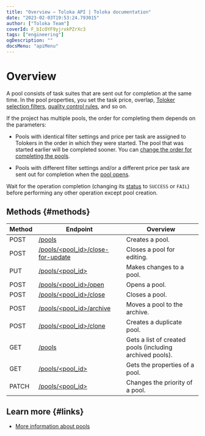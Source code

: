 ```yaml
---
title: "Overview — Toloka API | Toloka documentation"
date: "2023-02-03T19:53:24.793015"
author: ["Toloka Team"]
coverId: F_bIcOYF9yjrxkPZrXc3
tags: ["engineering"]
ogDescription: ""
docsMenu: "apiMenu"
---
```


# Overview

A pool consists of task suites that are sent out for completion at the same time. In the pool properties, you set the task price, overlap, [Toloker selection filters](/docs-new/api/filters), [quality control rules](/docs-new/api/quality-control), and so on.

If the project has multiple pools, the order for completing them depends on the parameters:

- Pools with identical filter settings and price per task are assigned to Tolokers in the order in which they were started. The pool that was started earlier will be completed sooner. You can [change the order for completing the pools](/docs-new/api/create-pool#priority).

- Pools with different filter settings and/or a different price per task are sent out for completion when the [pool opens](/docs-new/api/open-pool).

<Note mode="note" title="Note">

Wait for the operation completion (changing its [status](/docs-new/api/get-operation) to `SUCCESS` or `FAIL`) before performing any other operation except pool creation.

</Note>

## Methods {#methods}

Method | Endpoint | Overview
----- | ----- | -----
POST | [/pools](/docs-new/api/create-pool) | Creates a pool.
POST | [/pools/<pool_id>/close-for-update](/docs-new/api/close-pool-for-update) | Closes a pool for editing.
PUT | [/pools/<pool_id>](/docs-new/api/edit-pool) | Makes changes to a pool.
POST | [/pools/<pool_id>/open](/docs-new/api/open-pool) | Opens a pool.
POST | [/pools/<pool_id>/close](/docs-new/api/close-pool) | Closes a pool.
POST | [/pools/<pool_id>/archive](/docs-new/api/archive-pool) | Moves a pool to the archive.
POST | [/pools/<pool_id>/clone](/docs-new/api/clone-pool) | Creates a duplicate pool.
GET | [/pools](/docs-new/api/get-pool-list) | Gets a list of created pools (including archived pools).
GET | [/pools/<pool_id>](/docs-new/api/get-pool) | Gets the properties of a pool.
PATCH | [/pools/<pool_id>](/docs-new/api/set-priority-pool) | Changes the priority of a pool.

## Learn more {#links}

- [More information about pools](https://toloka.ai/en/docs/guide/concepts/pool-main)
